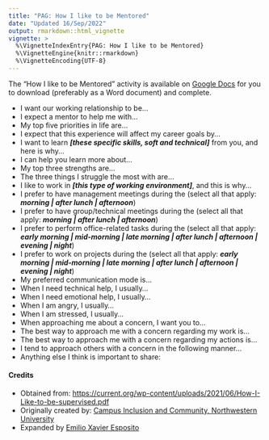 ```yaml
---
title: "PAG: How I like to be Mentored"
date: "Updated 16/Sep/2022"
output: rmarkdown::html_vignette
vignette: >
  %\VignetteIndexEntry{PAG: How I like to be Mentored}
  %\VignetteEngine{knitr::rmarkdown}
  %\VignetteEncoding{UTF-8}
---
```




The "How I like to be Mentored" activity is available on [Google Docs](https://docs.google.com/document/d/1c4TzA8BWM9aRkDHFImyc8k9MbcgktBl0odh-wIpUXS0/edit?usp=sharing) for you to download (preferably as a Word document) and complete.


 - I want our working relationship to be…
 - I expect a mentor to help me with…
 - My top five priorities in life are…
 - I expect that this experience will affect my career goals by…
 - I want to learn _**[these specific skills, soft and technical]**_ from you, and here is why…
 - I can help you learn more about…
 - My top three strengths are…
 - The three things I struggle the most with are…
 - I like to work in _**[this type of working environment]**_, and this is why…
 - I prefer to have management meetings during the (select all that apply: _**morning | after lunch | afternoon**_)
 - I prefer to have group/technical meetings during the (select all that apply: _**morning | after lunch | afternoon**_)
 - I prefer to perform office-related tasks during the (select all that apply: _**early morning | mid-morning | late morning | after lunch | afternoon | evening | night**_)
 - I prefer to work on projects during the (select all that apply: _**early morning | mid-morning | late morning | after lunch | afternoon | evening | night**_)
 - My preferred communication mode is…
 - When I need technical help, I usually…
 - When I need emotional help, I usually…
 - When I am angry, I usually…
 - When I am stressed, I usually…
 - When approaching me about a concern, I want you to…
 - The best way to approach me with a concern regarding my work is...
 - The best way to approach me with a concern regarding my actions is...
 - I tend to approach others with a concern in the following manner…
 - Anything else I think is important to share:

#### Credits
 - Obtained from: [https://current.org/wp-content/uploads/2021/06/How-I-Like-to-be-supervised.pdf](https://current.org/wp-content/uploads/2021/06/How-I-Like-to-be-supervised.pdf)
 - Originally created by: [Campus Inclusion and Community, Northwestern University](https://www.northwestern.edu/inclusion/index.html) 
 - Expanded by [Emilio Xavier Esposito](https://github.com/emilioxavier)
